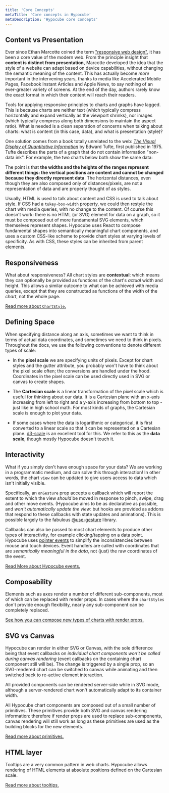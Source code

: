 ```yaml
---
title: 'Core Concepts'
metaTitle: 'Core concepts in Hypocube'
metaDescription: 'Hypocube core concepts'
---
```


## Content vs Presentation

Ever since Ethan Marcotte coined the term ["responsive web design"](https://alistapart.com/article/responsive-web-design/), it has been a core value of the modern web. From the principle insight that **content is distinct from presentation,** Marcotte developed the idea that the style of a website can adapt based on device capabilities, without changing the semantic meaning of the content. This has actually become _more_ important in the intervening years, thanks to media like Accelerated Mobile Pages, Facebook Instant Articles and Apple News, to say nothing of an ever-greater variety of screens. At the end of the day, authors rarely know the exact format in which their content will reach their readers.

Tools for applying responsive principles to charts and graphs have lagged. This is because charts are neither text (which typically compress horizontally and expand vertically as the viewport shrinks), nor images (which typically compress along both dimensions to maintain the aspect ratio). What is needed is a clean separation of concerns when talking about charts: what is content (in this case, data), and what is presentation (style)?

One solution comes from a book totally unrelated to the web: [_The Visual Display of Quantitative Information_](https://www.edwardtufte.com/tufte/books_vdqi) by Edward Tufte, first published in 1975. Tufte describes the parts of a graph that do not contain information "non-data ink". For example, the two charts below both show the same data:


<CoreConceptsDemoContainer>
  <CoreConceptsDemo />
  <CoreConceptsDemo reduceInk={true} />
</CoreConceptsDemoContainer>

The point is that **the widths and the heights of the ranges represent different things: the vertical positions are content and cannot be changed because they directly represent data**. The horizontal distances, even though they are also composed only of distances/pixels, are not a representation of data and are properly thought of as styles.

Usually, HTML is used to talk about content and CSS is used to talk about style. If CSS had a `tukey-box-width` property, we could then restyle the chart with media queries, with no change to the content. Of course this doesn't work: there is no HTML (or SVG) element for data on a graph, so it must be composed out of more fundamental SVG elements, which themselves represent shapes. Hypocube uses React to compose fundamental shapes into semantically meaningful chart components, and uses a custom CSS-like scheme to provide chart styles at varying levels of specificity. As with CSS, these styles can be inherited from parent elements.

## Responsiveness

What about responsiveness? All chart styles are **contextual**: which means they can optionally be provided as functions of the chart's _actual_ width and height. This allows a similar outcome to what can be achieved with media queries, except that they are constructed as functions of the width of the _chart_, not the whole page.

[Read more about `ChartStyle`.](/basic-charts/2-chart-style)

## Defining Space

When specifying distance along an axis, sometimes we want to think in terms of actual data coordinates, and sometimes we need to think in pixels. Throughout the docs, we use the following conventions to denote different types of scale:

- In the **pixel scale** we are specifying units of pixels. Except for chart styles and the gutter attribute, you probably won't have to think about the pixel scale often; the conversions are handled under the hood. Coordinates in the pixel scale can be used directly used in SVG or canvas to create shapes.

- The **Cartesian scale** is a linear transformation of the pixel scale which is useful for thinking about our data. It is a Cartesian plane with an x-axis increasing from left to right and a y-axis increasing from bottom to top - just like in high school math. For most kinds of graphs, the Cartesian scale is enough to plot your data.

- If some cases where the data is logarithmic or categorical, it is first converted to a linear scale so that it can be represented on a Cartesian plane. [d3-scale](https://github.com/d3/d3-scale) is an excellent tool for this. We refer to this as the **data scale**, though mostly Hypocube doesn't touch it.

## Interactivity

What if you simply don't have enough space for your data? We are working in a programmatic medium, and can solve this through interaction! In other words, the chart `view` can be updated to give users access to data which isn't initially visible.

Specifically, an `onGesture` prop accepts a callback which will report the extent to which the view _should_ be moved in response to pinch, swipe, drag and other move events. (Hypocube aims to be as declarative as possible, and _won't automatically update the view_: but hooks are provided as addons that respond to these callbacks with state updates and animations). This is possible largely to the fabulous [@use-gesture](https://use-gesture.netlify.app/) library.

Callbacks can also be passed to most chart elements to produce other types of interactivity, for example clicking/tapping on a data point. Hypocube uses [pointer events](https://developer.mozilla.org/en-US/docs/Web/API/Pointer_events) to simplify the inconsistencies between mouse and touch devices. Event handlers are called with coordinates that are _semantically meaningful in the data_, not (just) the raw coordinates of the event.

[Read More about Hypocube events.](/interaction/)

## Composability

Elements such as axes render a number of different sub-components, most of which can be replaced with render props. In cases where the `chartStyles` don't provide enough flexibility, nearly any sub-component can be completely replaced.

[See how you can compose new types of charts with render props.](/composing-charts/)

## SVG vs Canvas

Hypocube can render in either SVG or Canvas, with the sole difference being that event callbacks on _individual chart components won't be called during canvas rendering_ (event callbacks on the containing chart component still will be). The change is triggered by a single prop, so an SVG-rendered chart can be switched to canvas while animating and then switched back to re-active element interaction.

All provided components can be rendered server-side while in SVG mode, although a server-rendered chart won't automatically adapt to its container width.

All Hypocube chart components are composed out of a small number of primitives. These primitives provide both SVG and canvas rendering information: therefore if render props are used to replace sub-components, canvas rendering will still work as long as these primitives are used as the building blocks for the new elements.

[Read more about primitives.](/composing-charts/3-primitives/)

## HTML layer

Tooltips are a very common pattern in web charts. Hypocube allows rendering of HTML elements at absolute positions defined on the Cartesian scale.

[Read more about tooltips.](/interaction/2-tooltips/)
